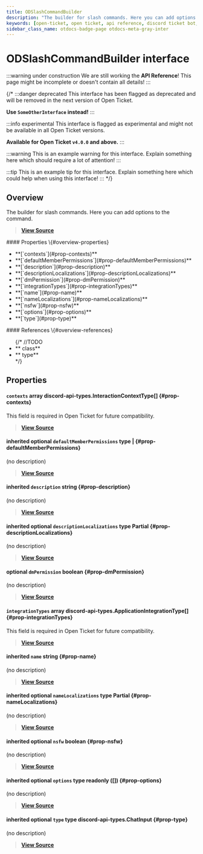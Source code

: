 ```yaml
---
title: ODSlashCommandBuilder
description: "The builder for slash commands. Here you can add options to the command."
keywords: [open-ticket, open ticket, api reference, discord ticket bot, interface]
sidebar_class_name: otdocs-badge-page otdocs-meta-gray-inter
---
```

<head>
    <link rel="apple-touch-icon" href="/img/logo_vertical.png"/>
</head>

# ODSlashCommandBuilder <M color="gray">interface</M>

:::warning under construction
We are still working the **API Reference**! This page might be incomplete or doesn't contain all details!
:::

{/*
:::danger deprecated
This interface has been flagged as deprecated and will be removed in the next version of Open Ticket.

**Use `SomeOtherInterface` instead!**
:::

:::info experimental
This interface is flagged as experimental and might not be available in all Open Ticket versions.

**Available for Open Ticket `v4.0.0` and above.**
:::

:::warning
This is an example warning for this interface. Explain something here which should require a lot of attention!
:::

:::tip
This is an example tip for this interface. Explain something here which could help when using this interface!
:::
*/}

## Overview
The builder for slash commands. Here you can add options to the command.

> [**View Source**](https://otgithub.dj-dj.be/tree/main/src/core/api/modules/client.ts#L517)

<FlexHorizontal>
<div style={{width:"50%"}}>
    #### Properties \{#overview-properties}
    <ul>
        <li>**[`contexts`](#prop-contexts)**</li>
        <li>**[`defaultMemberPermissions`](#prop-defaultMemberPermissions)**</li>
        <li>**[`description`](#prop-description)**</li>
        <li>**[`descriptionLocalizations`](#prop-descriptionLocalizations)**</li>
        <li>**[`dmPermission`](#prop-dmPermission)**</li>
        <li>**[`integrationTypes`](#prop-integrationTypes)**</li>
        <li>**[`name`](#prop-name)**</li>
        <li>**[`nameLocalizations`](#prop-nameLocalizations)**</li>
        <li>**[`nsfw`](#prop-nsfw)**</li>
        <li>**[`options`](#prop-options)**</li>
        <li>**[`type`](#prop-type)**</li>
    </ul>
</div>
<div style={{width:"50%"}}>
    #### References \{#overview-references}
    <ul>
        {/*
        //TODO
        <li>**<code><ApiUrl url="class:ODId" label="api.ODId"/></code> <M color="purple">class</M>**</li>
        <li>**<code><ApiUrl url="type:ODExampleType" label="api.ODExampleType"/></code> <M color="brown">type</M>**</li>
        */}
    </ul>
</div>
</FlexHorizontal>

## Properties
<Divider></Divider>
#### `contexts` <M color="pink">array</M> <ApiBlock>discord-api-types.InteractionContextType[]</ApiBlock> \{#prop-contexts}
This field is required in Open Ticket for future compatibility.

> [**View Source**](https://otgithub.dj-dj.be/tree/main/src/core/api/modules/client.ts#L523)

<Divider></Divider>
#### <C color="brown">inherited</C> <C color="brown">optional</C> `defaultMemberPermissions` <M color="brown">type</M> <ApiBlock><ApiUrl url="js:null" label="null"/>|<ApiUrl url="https://discord.js.org/docs/packages/discord.js/main/PermissionResolvable:TypeAlias" label="discord.PermissionResolvable"/></ApiBlock> \{#prop-defaultMemberPermissions}
(no description)

> [**View Source**](https://otgithub.dj-dj.be/tree/main/node_modules/discord.js/typings/index.d.ts#L5000)

<Divider></Divider>
#### <C color="blue">inherited</C> `description` <M color="blue">string</M> <ApiBlock><ApiUrl url="js:string" label="string"/></ApiBlock> \{#prop-description}
(no description)

> [**View Source**](https://otgithub.dj-dj.be/tree/main/node_modules/discord.js/typings/index.d.ts#L5050)

<Divider></Divider>
#### <C color="brown">inherited</C> <C color="brown">optional</C> `descriptionLocalizations` <M color="brown">type</M> <ApiBlock>Partial</ApiBlock> \{#prop-descriptionLocalizations}
(no description)

> [**View Source**](https://otgithub.dj-dj.be/tree/main/node_modules/discord.js/typings/index.d.ts#L5051)

<Divider></Divider>
#### <C color="red">optional</C> `dmPermission` <M color="red">boolean</M> <ApiBlock><ApiUrl url="js:boolean" label="boolean"/></ApiBlock> \{#prop-dmPermission}
(no description)

> [**View Source**](https://otgithub.dj-dj.be/tree/main/src/core/api/modules/client.ts#L519)

<Divider></Divider>
#### `integrationTypes` <M color="pink">array</M> <ApiBlock>discord-api-types.ApplicationIntegrationType[]</ApiBlock> \{#prop-integrationTypes}
This field is required in Open Ticket for future compatibility.

> [**View Source**](https://otgithub.dj-dj.be/tree/main/src/core/api/modules/client.ts#L521)

<Divider></Divider>
#### <C color="blue">inherited</C> `name` <M color="blue">string</M> <ApiBlock><ApiUrl url="js:string" label="string"/></ApiBlock> \{#prop-name}
(no description)

> [**View Source**](https://otgithub.dj-dj.be/tree/main/node_modules/discord.js/typings/index.d.ts#L4997)

<Divider></Divider>
#### <C color="brown">inherited</C> <C color="brown">optional</C> `nameLocalizations` <M color="brown">type</M> <ApiBlock>Partial</ApiBlock> \{#prop-nameLocalizations}
(no description)

> [**View Source**](https://otgithub.dj-dj.be/tree/main/node_modules/discord.js/typings/index.d.ts#L4998)

<Divider></Divider>
#### <C color="red">inherited</C> <C color="red">optional</C> `nsfw` <M color="red">boolean</M> <ApiBlock><ApiUrl url="js:boolean" label="boolean"/></ApiBlock> \{#prop-nsfw}
(no description)

> [**View Source**](https://otgithub.dj-dj.be/tree/main/node_modules/discord.js/typings/index.d.ts#L5001)

<Divider></Divider>
#### <C color="brown">inherited</C> <C color="brown">optional</C> `options` <M color="brown">type</M> <ApiBlock>readonly (<ApiUrl url="https://discord.js.org/docs/packages/discord.js/main/ApplicationCommandOptionData:TypeAlias" label="discord.ApplicationCommandOptionData"/>[])</ApiBlock> \{#prop-options}
(no description)

> [**View Source**](https://otgithub.dj-dj.be/tree/main/node_modules/discord.js/typings/index.d.ts#L5053)

<Divider></Divider>
#### <C color="brown">inherited</C> <C color="brown">optional</C> `type` <M color="brown">type</M> <ApiBlock>discord-api-types.ChatInput</ApiBlock> \{#prop-type}
(no description)

> [**View Source**](https://otgithub.dj-dj.be/tree/main/node_modules/discord.js/typings/index.d.ts#L5052)

<Divider></Divider>
